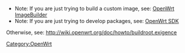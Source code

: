 * Note: If you are just trying to build a custom image, see: [[OpenWrt ImageBuilder]]
* Note: If you are just trying to develop packages, see: [[OpenWrt SDK]]

Otherwise, see: http://wiki.openwrt.org/doc/howto/buildroot.exigence

[[Category:OpenWrt]]